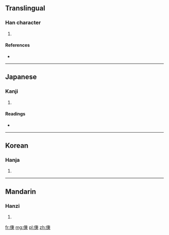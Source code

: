 ==Translingual==

===Han character===
{{Han char|rn=9|rad=人|as=08|sn=10|four=|canj=人木田 (ODW)}}

# {{defn|Han|sort=人08}}

====References====
* {{Han ref|kx=0109.110|dkj=00801|dj=0232.090|hdz=10172.040|uh=5032|ud=20530}}

----

==Japanese==

===Kanji===
{{ja-kanji|grade=|rs=人08}}

# {{defn|Japanese|sort=人08}}

====Readings====
* {{ja-readings|on=[[とう]] (tō), [[つ]] (tsu)|kun=[[おろかなさま]] (orokanasama)}}

----

==Korean==

===Hanja===
{{ko-hanja|hangeul=동|rv=dong|mr=tong}}

# {{defn|Korean|sort=人08}}

----

==Mandarin==

===Hanzi===
{{cmn-hanzi|pin=[[dōng]] ([[dong1]])|wg=tung<sup>1</sup>}}

# {{defn|Mandarin|sort=人08}}

[[fr:倲]]
[[mg:倲]]
[[pl:倲]]
[[zh:倲]]